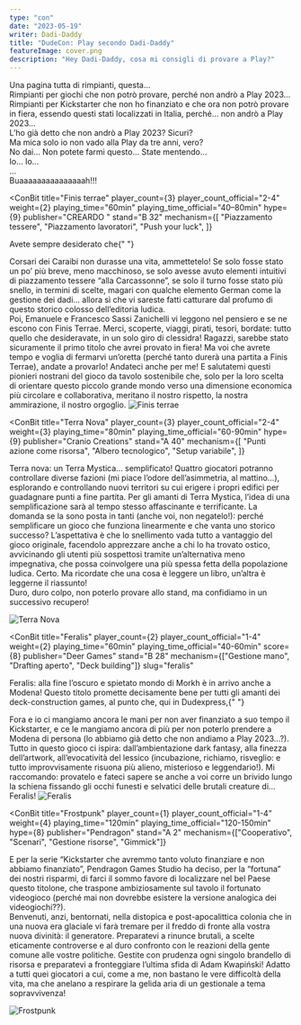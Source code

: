 ```yaml
---
type: "con"
date: "2023-05-19"
writer: Dadi-Daddy
title: "DudeCon: Play secondo Dadi-Daddy"
featureImage: cover.png
description: "Hey Dadi-Daddy, cosa mi consigli di provare a Play?"
---
```


<FundingIntro>
  Una pagina tutta di rimpianti, questa…
  <br />
  Rimpianti per giochi che non potrò provare, perché non andrò a Play 2023…
  <br />
  Rimpianti per Kickstarter che non ho finanziato e che ora non potrò provare in
  fiera, essendo questi stati localizzati in Italia, perché… non andrò a Play
  2023…
  <br />
  L’ho già detto che non andrò a Play 2023? Sicuri?
  <br />
  Ma mica solo io non vado alla Play da tre anni, vero?
  <br />
  No dai… Non potete farmi questo… State mentendo…
  <br />
  Io… Io…
  <br />
  …
  <br />
  Buaaaaaaaaaaaaaaah!!!
</FundingIntro>

<ConBit
  title="Finis terrae"
  player_count={3}
  player_count_official="2-4"
  weight={2}
  playing_time="60min"
  playing_time_official="40–80min"
  hype={9}
  publisher="CREARDO "
  stand="B 32"
  mechanism={[
    "Piazzamento tessere",
    "Piazzamento lavoratori",
    "Push your luck",
  ]}
>
  Avete sempre desiderato che{" "}
  <Link to="/reviews/corsari-dei-caraibi/">Corsari dei Caraibi</Link> non
  durasse una vita, ammettetelo! Se solo fosse stato un po’ più breve, meno
  macchinoso, se solo avesse avuto elementi intuitivi di piazzamento tessere
  “alla Carcassonne”, se solo il turno fosse stato più snello, in termini di
  scelte, magari con qualche elemento German come la gestione dei dadi… allora
  sì che vi sareste fatti catturare dal profumo di questo storico colosso
  dell’editoria ludica.
  <br />
  Poi, Emanuele e Francesco Sassi Zanichelli vi leggono nel pensiero e se ne
  escono con Finis Terrae. Merci, scoperte, viaggi, pirati, tesori, bordate:
  tutto quello che desideravate, in un solo giro di clessidra! Ragazzi, sarebbe
  stato sicuramente il primo titolo che avrei provato in fiera! Ma voi che
  avrete tempo e voglia di fermarvi un’oretta (perché tanto durerà una partita a
  Finis Terrae), andate a provarlo! Andateci anche per me! E salutatemi questi
  pionieri nostrani del gioco da tavolo sostenibile che, solo per la loro scelta
  di orientare questo piccolo grande mondo verso una dimensione economica più
  circolare e collaborativa, meritano il nostro rispetto, la nostra ammirazione,
  il nostro orgoglio.
</ConBit>

<img src="game1.jpg?t=1" alt="Finis terrae" />

<ConBit
  title="Terra Nova"
  player_count={3}
  player_count_official="2-4"
  weight={3}
  playing_time="80min"
  playing_time_official="60-90min"
  hype={9}
  publisher="Cranio Creations"
  stand="A 40"
  mechanism={[
    "Punti azione come risorsa",
    "Albero tecnologico",
    "Setup variabile",
  ]}
>
  Terra nova: un Terra Mystica… semplificato! Quattro giocatori potranno
  controllare diverse fazioni (mi piace l’odore dell’asimmetria, al mattino…),
  esplorando e controllando nuovi territori su cui erigere i propri edifici per
  guadagnare punti a fine partita. Per gli amanti di Terra Mystica, l’idea di
  una semplificazione sarà al tempo stesso affascinante e terrificante. La
  domanda se la sono posta in tanti (anche voi, non negatelo!): perché
  semplificare un gioco che funziona linearmente e che vanta uno storico
  successo? L’aspettativa è che lo snellimento vada tutto a vantaggio del gioco
  originale, facendolo apprezzare anche a chi lo ha trovato ostico, avvicinando
  gli utenti più sospettosi tramite un’alternativa meno impegnativa, che possa
  coinvolgere una più spessa fetta della popolazione ludica. Certo. Ma ricordate
  che una cosa è leggere un libro, un’altra è leggerne il riassunto!
  <br />
  Duro, duro colpo, non poterlo provare allo stand, ma confidiamo in un
  successivo recupero!
</ConBit>

<img src="game3.jpg?t=1" alt="Terra Nova" />

<ConBit
  title="Feralis"
  player_count={2}
  player_count_official="1-4"
  weight={2}
  playing_time="60min"
  playing_time_official="40-60min"
  score={8}
  publisher="Deer Games"
  stand="B 28"
  mechanism={["Gestione mano", "Drafting aperto", "Deck building"]}
  slug="feralis"
>
  Feralis: alla fine l’oscuro e spietato mondo di Morkh è in arrivo anche a
  Modena! Questo titolo promette decisamente bene per tutti gli amanti dei
  deck-construction games, al punto che, qui in Dudexpress,{" "}
  <Link to="/writers/fora">Fora</Link> e io ci mangiamo ancora le mani per non
  aver finanziato a suo tempo il Kickstarter, e ce le mangiamo ancora di più per
  non poterlo prendere a Modena di persona (lo abbiamo già detto che non andiamo
  a Play 2023…?). Tutto in questo gioco ci ispira: dall’ambientazione dark
  fantasy, alla finezza dell’artwork, all’evocatività del lessico (incubazione,
  richiamo, risveglio: e tutto improvvisamente risuona più alieno, misterioso e
  leggendario!). Mi raccomando: provatelo e fateci sapere se anche a voi corre
  un brivido lungo la schiena fissando gli occhi funesti e selvatici delle
  brutali creature di… Feralis!
</ConBit>

<img src="game2.jpg?t=1" alt="Feralis" />

<ConBit
  title="Frostpunk"
  player_count={1}
  player_count_official="1-4"
  weight={4}
  playing_time="120min"
  playing_time_official="120-150min"
  hype={8}
  publisher="Pendragon"
  stand="A 2"
  mechanism={["Cooperativo", "Scenari", "Gestione risorse", "Gimmick"]}
>
  E per la serie “Kickstarter che avremmo tanto voluto finanziare e non abbiamo
  finanziato”, Pendragon Games Studio ha deciso, per la “fortuna” dei nostri
  risparmi, di farci il sommo favore di localizzare nel bel Paese questo
  titolone, che traspone ambiziosamente sul tavolo il fortunato videogioco
  (perché mai non dovrebbe esistere la versione analogica dei videogiochi??).
  <br />
  Benvenuti, anzi, bentornati, nella distopica e post-apocalittica colonia che
  in una nuova era glaciale vi farà tremare per il freddo di fronte alla vostra
  nuova divinità: il generatore. Preparatevi a rinunce brutali, a scelte
  eticamente controverse e al duro confronto con le reazioni della gente comune
  alle vostre politiche. Gestite con prudenza ogni singolo brandello di risorsa
  e preparatevi a fronteggiare l’ultima sfida di Adam Kwapiński! Adatto a tutti
  quei giocatori a cui, come a me, non bastano le vere difficoltà della vita, ma
  che anelano a respirare la gelida aria di un gestionale a tema sopravvivenza!
</ConBit>

<img src="game4.jpg?t=1" alt="Frostpunk" />
